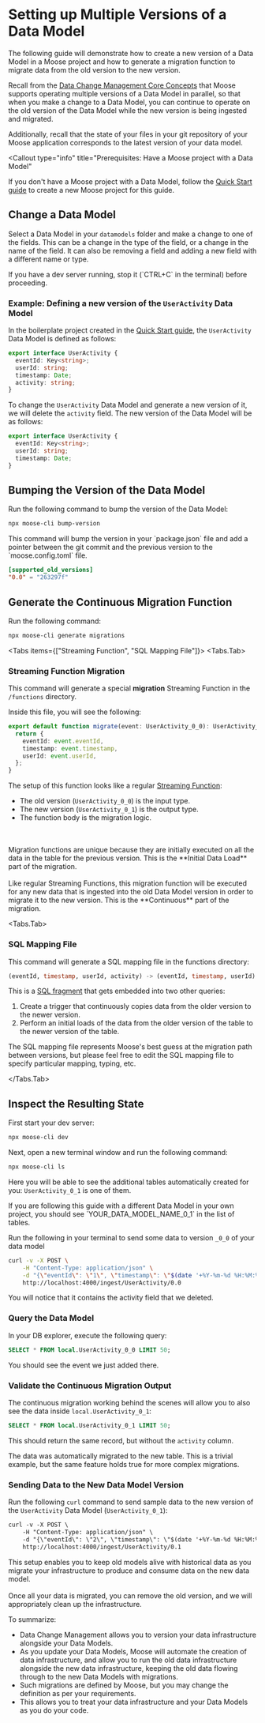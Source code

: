 
# Setting up Multiple Versions of a Data Model

The following guide will demonstrate how to create a new version of a Data Model in a Moose project and how to generate a migration function to migrate data from the old version to the new version.

Recall from the [Data Change Management Core Concepts](/data-models/dcm#core-concepts) that Moose supports operating multiple versions of a Data Model in parallel, so that when you make a change to a Data Model, you can continue to operate on the old version of the Data Model while the new version is being ingested and migrated.

Additionally, recall that the state of your files in your git repository of your Moose application corresponds to the latest version of your data model.

<Callout
  type="info"
  title="Prerequisites: Have a Moose project with a Data Model"
>
  If you don't have a Moose project with a Data Model, follow the [Quick Start
  guide](/quickstart) to create a new Moose project for this guide.
</Callout>

## Change a Data Model

Select a Data Model in your `datamodels` folder and make a change to one of the fields. This can be a change in the type of the field, or a change in the name of the field. It can also be removing a field and adding a new field with a different name or type.

<Callout type="warning" title="Stop your Dev Server ">
  If you have a dev server running, stop it (`CTRL+C` in the terminal) before
  proceeding.
</Callout>

### Example: Defining a new version of the `UserActivity` Data Model

In the boilerplate project created in the [Quick Start guide](/quickstart), the `UserActivity` Data Model is defined as follows:

```ts filename="./app/datamodels/models.ts"
export interface UserActivity {
  eventId: Key<string>;
  userId: string;
  timestamp: Date;
  activity: string;
}
```

To change the `UserActivity` Data Model and generate a new version of it, we will delete the `activity` field. The new version of the Data Model will be as follows:

```ts filename="./app/datamodels/models.ts"
export interface UserActivity {
  eventId: Key<string>;
  userId: string;
  timestamp: Date;
}
```

## Bumping the Version of the Data Model

Run the following command to bump the version of the Data Model:

```bash filename="Terminal" copy
npx moose-cli bump-version
```

<Callout type="info" title="Bumping the version">
This command will bump the version in your `package.json` file and add a pointer between the git commit and the previous version to the `moose.config.toml` file.

```toml filename="./moose.config.toml"
[supported_old_versions]
"0.0" = "263297f"
```

</Callout>

## Generate the Continuous Migration Function

Run the following command:

```bash filename="Terminal" copy
npx moose-cli generate migrations
```

<Tabs items={["Streaming Function", "SQL Mapping File"]}>
  <Tabs.Tab>
  ### Streaming Function Migration
This command will generate a special **migration** Streaming Function in the `/functions` directory.

<FileTree>
  <FileTree.Folder name="app" open>
    <FileTree.Folder name="datamodels" />
    <FileTree.Folder name="functions" open>
      <FileTree.File name="UserActivity_migrate__0_0__0_1.ts" />
    </FileTree.Folder>
  </FileTree.Folder>
</FileTree>

Inside this file, you will see the following:

```ts filename="./app/functions/UserActivity_migrate__0_0__0_1.ts" copy
export default function migrate(event: UserActivity_0_0): UserActivity_0_1 {
  return {
    eventId: event.eventId,
    timestamp: event.timestamp,
    userId: event.userId,
  };
}
```

The setup of this function looks like a regular [Streaming Function](https://docs.getmoose.dev/stream-processing):

- The old version (`UserActivity_0_0`) is the input type.
- The new version (`UserActivity_0_1`) is the output type.
- The function body is the migration logic.

<Callout type="info" title="Migrations are a Special Type of Streaming Function">
<br/><br/>
Migration functions are unique because they are initially executed on all the data in the table for the previous version. This is the **Initial Data Load** part of the migration.
<br/><br/>
Like regular Streaming Functions, this migration function will be executed for any new data that is ingested into the old Data Model version in order to migrate it to the new version. This is the **Continuous** part of the migration.
</Callout>
</Tabs.Tab>

<Tabs.Tab>
### SQL Mapping File
This command will generate a SQL mapping file in the functions directory:

```sql filename="./app/functions/UserActivity_migrate__0_0__0_1.sql"
(eventId, timestamp, userId, activity) -> (eventId, timestamp, userId)
```

This is a [SQL fragment](https://clickhouse.com/docs/en/sql-reference/functions)
that gets embedded into two other queries:

1. Create a trigger that continuously copies data from the older version
   to the newer version.
2. Perform an initial loads of the data from the older version of the table to the newer
   version of the table.

<Callout type="warning" title="SQL Mapping File">
  The SQL mapping file represents Moose's best guess at the migration path
  between versions, but please feel free to edit the SQL mapping file to specify
  particular mapping, typing, etc.
</Callout>

</Tabs.Tab>
</Tabs>

## Inspect the Resulting State

First start your dev server:

```bash filename="Terminal" copy
npx moose-cli dev
```

Next, open a new terminal window and run the following command:

```bash filename="Terminal" copy
npx moose-cli ls
```

Here you will be able to see the additional tables automatically created for
you: `UserActivity_0_1` is one of them.

<Callout type="info" title="Not working with the UserActivity Data Model?">
  If you are following this guide with a different Data Model in your own
  project, you should see `YOUR_DATA_MODEL_NAME_0_1` in the list of tables.
</Callout>

Run the following in your terminal to send some data to version `_0_0` of your data model

```bash filename="Terminal" copy
curl -v -X POST \
    -H "Content-Type: application/json" \
    -d "{\"eventId\": \"1\", \"timestamp\": \"$(date '+%Y-%m-%d %H:%M:%S')\", \"userId\": \"1\", \"activity\": \"click\"}" \
    http://localhost:4000/ingest/UserActivity/0.0
```

You will notice that it contains the activity field that we deleted.

### Query the Data Model

In your DB explorer, execute the following query:

```sql filename="Your Database Explorer" copy
SELECT * FROM local.UserActivity_0_0 LIMIT 50;
```

You should see the event we just added there.

### Validate the Continuous Migration Output

The continuous migration working behind the scenes will allow you to also see the data
inside `local.UserActivity_0_1`:

```sql filename="Your Database Explorer" copy
SELECT * FROM local.UserActivity_0_1 LIMIT 50;
```

This should return the same record, but without the `activity`
column.

<Callout type="success" title="Success!">
  The data was automatically migrated to the new table. This is a trivial
  example, but the same feature holds true for more complex migrations.
</Callout>

### Sending Data to the New Data Model Version

Run the following `curl` command to send sample data to the new version of the `UserActivity` Data Model (`UserActivity_0_1`):

```txt filename="Terminal" copy
curl -v -X POST \
    -H "Content-Type: application/json" \
    -d "{\"eventId\": \"2\", \"timestamp\": \"$(date '+%Y-%m-%d %H:%M:%S')\", \"userId\": \"2\"}" \
    http://localhost:4000/ingest/UserActivity/0.1
```

<Callout type="info" title="Data Shows up in the 0_1 table only!">
  This setup enables you to keep old models alive with historical data as you
  migrate your infrastructure to produce and consume data on the new data model.
  <br />
  <br />
  Once all your data is migrated, you can remove the old version, and we will appropriately
  clean up the infrastructure.
</Callout>

To summarize:

- Data Change Management allows you to version your data infrastructure alongside your Data Models.
- As you update your Data Models, Moose will automate the creation of data infrastructure, and allow you to run the
  old data infrastructure alongside the new data infrastructure, keeping the old data
  flowing through to the new Data Models with migrations.
- Such migrations are defined by Moose, but you may change the definition as per your requirements.
- This allows you to treat your data infrastructure and your Data Models as you do your code.
